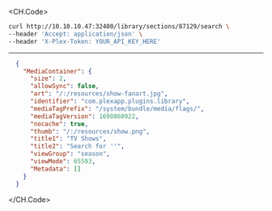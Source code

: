 
<CH.Code>
```bash Example Request
curl http://10.10.10.47:32400/library/sections/87129/search \
--header 'Accept: application/json' \
--header 'X-Plex-Token: YOUR_API_KEY_HERE'
```
---

```json Example Response
  {
    "MediaContainer": {
      "size": 2,
      "allowSync": false,
      "art": "/:/resources/show-fanart.jpg",
      "identifier": "com.plexapp.plugins.library",
      "mediaTagPrefix": "/system/bundle/media/flags/",
      "mediaTagVersion": 1698860922,
      "nocache": true,
      "thumb": "/:/resources/show.png",
      "title1": "TV Shows",
      "title2": "Search for ''",
      "viewGroup": "season",
      "viewMode": 65593,
      "Metadata": []
    }
  }
```
</CH.Code>
